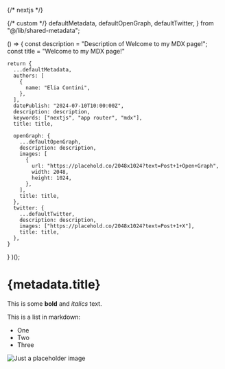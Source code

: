 {/* nextjs */}

{/* custom */}
  defaultMetadata,
  defaultOpenGraph,
  defaultTwitter,
} from "@/lib/shared-metadata";

  () => {
    const description = "Description of Welcome to my MDX page!";
    const title = "Welcome to my MDX page!"

    return {
      ...defaultMetadata,
      authors: [
        {
          name: "Elia Contini",
        },
      ],
      datePublish: "2024-07-10T10:00:00Z",
      description: description,
      keywords: ["nextjs", "app router", "mdx"],
      title: title,

      openGraph: {
        ...defaultOpenGraph,
        description: description,
        images: [
          {
            url: "https://placehold.co/2048x1024?text=Post+1+Open+Graph",
            width: 2048,
            height: 1024,
          },
        ],
        title: title,
      },
      twitter: {
        ...defaultTwitter,
        description: description,
        images: ["https://placehold.co/2048x1024?text=Post+1+X"],
        title: title,
      },
    }

}
)();

# {metadata.title}

<FormatDate date={metadata.datePublish} />

This is some **bold** and _italics_ text.

This is a list in markdown:

- One
- Two
- Three

<Image src={placeholder} alt="Just a placeholder image" />

